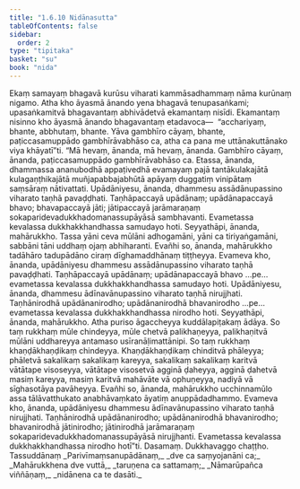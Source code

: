```yaml
---
title: "1.6.10 Nidānasutta"
tableOfContents: false
sidebar:
  order: 2
type: "tipitaka"
basket: "su"
book: "nida"
---
```



<DynamicBreadcrumb />

<Division number="60" book="nida" bookNo="12" page="317">

<Paragraph number="426" book="nida">
Ekaṃ samayaṃ bhagavā kurūsu viharati kammāsadhammaṃ nāma kurūnaṃ nigamo. Atha kho āyasmā ānando yena bhagavā tenupasaṅkami; upasaṅkamitvā bhagavantaṃ abhivādetvā ekamantaṃ nisīdi. Ekamantaṃ nisinno kho āyasmā ānando bhagavantaṃ etadavoca—  “acchariyaṃ, bhante, abbhutaṃ, bhante. Yāva gambhīro cāyaṃ, bhante, paṭiccasamuppādo gambhīrāvabhāso ca, atha ca pana me uttānakuttānako viya khāyatī”ti.
</Paragraph>

<Paragraph number="427" book="nida">
“Mā hevaṃ, ānanda, mā hevaṃ, ānanda. Gambhīro cāyaṃ, ānanda, paṭiccasamuppādo gambhīrāvabhāso ca. Etassa, ānanda, dhammassa ananubodhā appaṭivedhā evamayaṃ pajā tantākulakajātā kulagaṇṭhikajātā muñjapabbajabhūtā apāyaṃ duggatiṃ vinipātaṃ saṃsāraṃ nātivattati.
</Paragraph>

<Paragraph number="428" book="nida">
Upādāniyesu, ānanda, dhammesu assādānupassino viharato taṇhā pavaḍḍhati. Taṇhāpaccayā upādānaṃ; upādānapaccayā bhavo; bhavapaccayā jāti; jātipaccayā jarāmaraṇaṃ sokaparidevadukkhadomanassupāyāsā sambhavanti. Evametassa kevalassa dukkhakkhandhassa samudayo hoti.
</Paragraph>

<Paragraph number="429" book="nida">
Seyyathāpi, ānanda, mahārukkho. Tassa yāni ceva mūlāni adhogamāni, yāni ca tiriyaṅgamāni, sabbāni tāni uddhaṃ ojaṃ abhiharanti. Evañhi so, ānanda, mahārukkho tadāhāro tadupādāno ciraṃ dīghamaddhānaṃ tiṭṭheyya. Evameva kho, ānanda, upādāniyesu dhammesu assādānupassino viharato taṇhā pavaḍḍhati. Taṇhāpaccayā upādānaṃ; upādānapaccayā bhavo …pe…  evametassa kevalassa dukkhakkhandhassa samudayo hoti.
</Paragraph>

<Paragraph number="430" book="nida">
Upādāniyesu, ānanda, dhammesu ādīnavānupassino viharato taṇhā nirujjhati. Taṇhānirodhā upādānanirodho; upādānanirodhā bhavanirodho …pe…  evametassa kevalassa dukkhakkhandhassa nirodho hoti.
</Paragraph>

<Paragraph number="431" book="nida">
Seyyathāpi, ānanda, mahārukkho. Atha puriso āgaccheyya kuddālapiṭakaṃ ādāya. So taṃ rukkhaṃ mūle chindeyya, mūle chetvā palikhaṇeyya, palikhaṇitvā mūlāni uddhareyya antamaso usīranāḷimattānipi. So taṃ rukkhaṃ khaṇḍākhaṇḍikaṃ chindeyya. Khaṇḍākhaṇḍikaṃ chinditvā phāleyya; phāletvā sakalikaṃ sakalikaṃ kareyya, sakalikaṃ sakalikaṃ karitvā vātātape visoseyya, vātātape visosetvā agginā ḍaheyya, agginā ḍahetvā masiṃ kareyya, masiṃ karitvā mahāvāte vā ophuṇeyya, nadiyā vā sīghasotāya pavāheyya. Evañhi so, ānanda, mahārukkho ucchinnamūlo assa tālāvatthukato anabhāvaṃkato āyatiṃ anuppādadhammo. Evameva kho, ānanda, upādāniyesu dhammesu ādīnavānupassino viharato taṇhā nirujjhati. Taṇhānirodhā upādānanirodho; upādānanirodhā bhavanirodho; bhavanirodhā jātinirodho; jātinirodhā jarāmaraṇaṃ sokaparidevadukkhadomanassupāyāsā nirujjhanti. Evametassa kevalassa dukkhakkhandhassa nirodho hotī”ti.

</Paragraph>
</Division>

<Paragraph number="432" type="center" book="nida">
Dasamaṃ.



</Paragraph>

<Paragraph number="433" type="center" book="nida">
Dukkhavaggo chaṭṭho.



</Paragraph>

<Paragraph number="434" type="center" book="nida">
Tassuddānaṃ


</Paragraph>

<Paragraph number="435" type="verses" book="nida">
_Parivīmaṃsanupādānaṃ,_  
_dve ca saṃyojanāni ca;_  
_Mahārukkhena dve vuttā,_  
_taruṇena ca sattamaṃ;_  
_Nāmarūpañca viññāṇaṃ,_  
_nidānena ca te dasāti._
</Paragraph>
